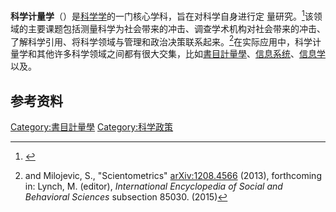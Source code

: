 '''科学计量学'''（{{lang-en| Scientometrics}}）是[[科学学|科学学]]的一门核心学科，旨在对科学自身进行定 量研究。<ref>{{cite web|author1=何汶|title=国际著名科学学期刊—— Scientometrics|url=http://rccse.whu.edu.cn/upload/newstxt/2004-5-12/200451211343652358.pdf|website=rccse.whu.edu.cn|accessdate=2017-10-02|archive-url=https://web.archive.org/web/20171003030352/http://rccse.whu.edu.cn/upload/newstxt/2004-5-12/200451211343652358.pdf|archive-date=2017-10-03|dead-url=yes}}</ref>该领域的主要课题包括测量科学为社会带来的冲击、调查学术机构对社会带来的冲击、了解科学引用、将科学领域与管理和政治决策联系起来。<ref name="ScientometricsLeydesdorff">{{tsl|en|Loet Leydesdorff||Leydesdorff, L.}} and Milojevic, S., "Scientometrics" [http://arxiv.org/abs/1208.4566 arXiv:1208.4566] {{Wayback|url=http://arxiv.org/abs/1208.4566 |date=20200803215554 }} (2013), forthcoming in: Lynch, M. (editor), ''International Encyclopedia of Social and Behavioral Sciences'' subsection 85030. (2015)</ref>在实际应用中，科学计量学和其他许多科学领域之间都有很大交集，比如[[書目計量學|書目計量學]]、[[信息系统|信息系统]]、[[信息学|信息学]]以及{{tsl|en|science of science policy|科学政策学}}。

== 参考资料 ==
{{Reflist}}

{{科学小作品}}

[[Category:書目計量學|Category:書目計量學]]
[[Category:科学政策|Category:科学政策]]